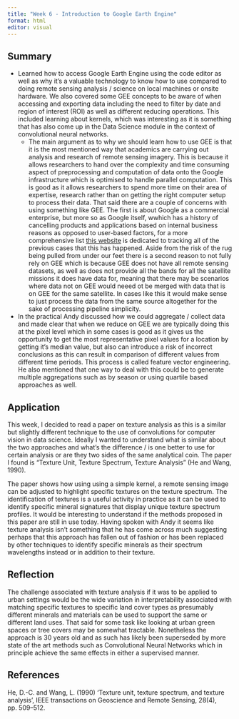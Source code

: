 ```yaml
---
title: "Week 6 - Introduction to Google Earth Engine"
format: html
editor: visual
---
```


## Summary

-   Learned how to access Google Earth Engine using the code editor as well as why it’s a valuable technology to know how to use compared to doing remote sensing analysis / science on local machines or onsite hardware. We also covered some GEE concepts to be aware of when accessing and exporting data including the need to filter by date and region of interest (ROI) as well as different reducing operations. This included learning about kernels, which was interesting as it is something that has also come up in the Data Science module in the context of convolutional neural networks.
    -   The main argument as to why we should learn how to use GEE is that it is the most mentioned way that academics are carrying out analysis and research of remote sensing imagery. This is because it allows researchers to hand over the complexity and time consuming aspect of preprocessing and computation of data onto the Google infrastructure which is optimised to handle parallel computation. This is good as it allows researchers to spend more time on their area of expertise, research rather than on getting the right computer setup to process their data. That said there are a couple of concerns with using something like GEE. The first is about Google as a commercial enterprise, but more so as Google itself, wwhich has a history of cancelling products and applications based on internal business reasons as opposed to user-based factors, for a more comprehensive list [this website](https://killedbygoogle.com/) is dedicated to tracking all of the previous cases that this has happened. Aside from the risk of the rug being pulled from under our feet there is a second reason to not fully rely on GEE which is because GEE does not have all remote sensing datasets, as well as does not provide all the bands for all the satellite missions it does have data for, meaning that there may be scenarios where data not on GEE would neeed ot be merged with data that is on GEE for the same satellite. In cases like this it would make sense to just process the data from the same source altogether for the sake of processing pipeline simplicity.
-   In the practical Andy discussed how we could aggregate / collect data and made clear that when we reduce on GEE we are typically doing this at the pixel level which in some cases is good as it gives us the opportunity to get the most representative pixel values for a location by getting it's median value, but also can introduce a risk of incorrect conclusions as this can result in comparison of different values from different time periods. This process is called feature vector engineering. He also mentioned that one way to deal with this could be to generate multiple aggregations such as by season or using quartile based approaches as well.

## Application

This week, I decided to read a paper on texture analysis as this is a similar but slightly different technique to the use of convolutions for computer vision in data science. Ideally I wanted to understand what is similar about the two approaches and what’s the difference / is one better to use for certain analysis or are they two sides of the same analytical coin. The paper I found is “Texture Unit, Texture Spectrum, Texture Analysis” (He and Wang, 1990).

The paper shows how using using a simple kernel, a remote sensing image can be adjusted to highlight specific textures on the texture spectrum. The identification of textures is a useful activity in practice as it can be used to identify specific mineral signatures that display unique texture spectrum profiles. It would be interesting to understand if the methods proposed in this paper are still in use today. Having spoken with Andy it seems like texture analysis isn’t something that he has come across much suggesting perhaps that this approach has fallen out of fashion or has been replaced by other techniques to identify specific minerals as their spectrum wavelengths instead or in addition to their texture.

## Reflection

The challenge associated with texture analysis if it was to be applied to urban settings would be the wide variation in interpretability associated with matching specific textures to specific land cover types as presumably different minerals and materials can be used to support the same or different land uses. That said for some task like looking at urban green spaces or tree covers may be somewhat tractable. Nonetheless the approach is 30 years old and as such has likely been superseded by more state of the art methods such as Convolutional Neural Networks which in principle achieve the same effects in either a supervised manner.

## References

He, D.-C. and Wang, L. (1990) ‘Texture unit, texture spectrum, and texture analysis’, IEEE transactions on Geoscience and Remote Sensing, 28(4), pp. 509–512.
